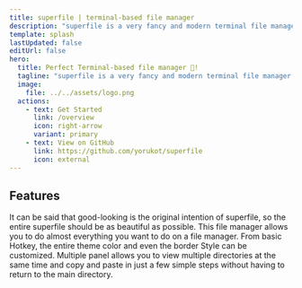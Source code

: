 ```yaml
---
title: superfile | terminal-based file manager
description: "superfile is a very fancy and modern terminal file manager that can complete the file operations you need!!"
template: splash
lastUpdated: false
editUrl: false
hero:
  title: Perfect Terminal-based file manager 🚀!
  tagline: "superfile is a very fancy and modern terminal file manager that can complete the file operations you need!!"
  image:
    file: ../../assets/logo.png
  actions:
    - text: Get Started
      link: /overview
      icon: right-arrow
      variant: primary
    - text: View on GitHub
      link: https://github.com/yorukot/superfile
      icon: external
---
```



<GithubStar />

## Features

<CardGrid stagger>
	<Card title="Exquisite and beautiful UI" icon="star">
    It can be said that good-looking is the original intention of superfile, so the entire superfile should be as beautiful as possible.
	</Card>
  <Card title="Complete functions" icon="seti:nunjucks">
		This file manager allows you to do almost everything you want to do on a file manager.
	</Card>
  <Card title="Fully customizable" icon="setting">
    From basic Hotkey, the entire theme color and even the border Style can be customized.
  </Card>
  <Card title="Multiple panel" icon="seti:plan">
		Multiple panel allows you to view multiple directories at the same time and copy and paste in just a few simple steps without having to return to the main directory.
  </Card>
</CardGrid>
<About title="Built with ❤️ by Yorukot and all contributor">

</About>
